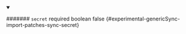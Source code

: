 
<details className="config-field" data-expandable="false" open>
<summary>

####### `secret` <span className="config-field-required" data-required="false">required</span> <span className="config-field-type">boolean</span> <span className="config-field-default">false</span> <span className="config-field-enum"></span> {#experimental-genericSync-import-patches-sync-secret}



</summary>



</details>
